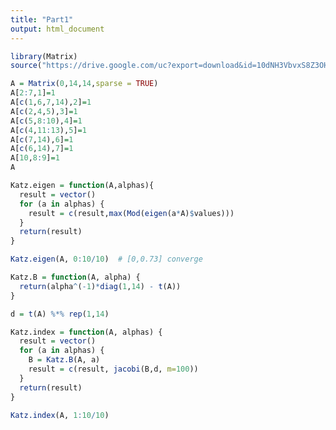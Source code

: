 ```yaml
---
title: "Part1"
output: html_document
---
```

```r
library(Matrix)
source("https://drive.google.com/uc?export=download&id=10dNH3VbvxS8Z3OHjP4i9gRbtsf91VVBb")
```


```r
A = Matrix(0,14,14,sparse = TRUE)
A[2:7,1]=1
A[c(1,6,7,14),2]=1
A[c(2,4,5),3]=1
A[c(5,8:10),4]=1
A[c(4,11:13),5]=1
A[c(7,14),6]=1
A[c(6,14),7]=1
A[10,8:9]=1
A
```


```r
Katz.eigen = function(A,alphas){
  result = vector()
  for (a in alphas) {
    result = c(result,max(Mod(eigen(a*A)$values)))
  }
  return(result)
}

Katz.eigen(A, 0:10/10)  # [0,0.73] converge
```
```r
Katz.B = function(A, alpha) {
  return(alpha^(-1)*diag(1,14) - t(A))
}

d = t(A) %*% rep(1,14)

Katz.index = function(A, alphas) {
  result = vector()
  for (a in alphas) {
    B = Katz.B(A, a)
    result = c(result, jacobi(B,d, m=100))
  }
  return(result)
}

Katz.index(A, 1:10/10)
```





